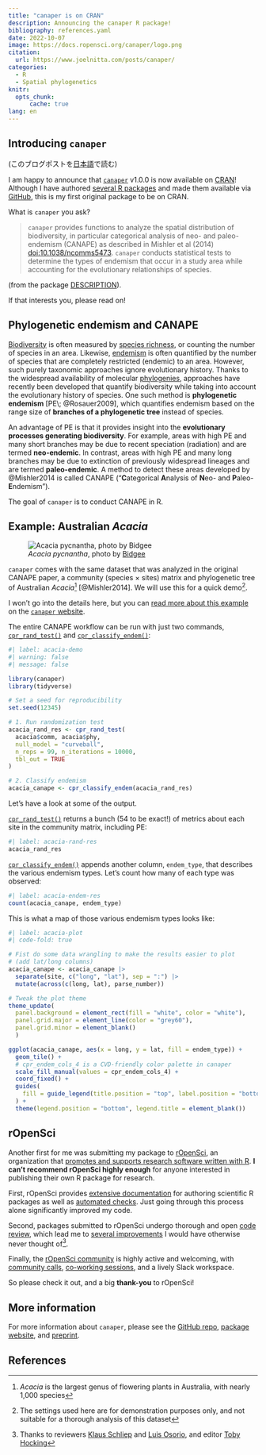 ```yaml
---
title: "canaper is on CRAN"
description: Announcing the canaper R package!
bibliography: references.yaml
date: 2022-10-07
image: https://docs.ropensci.org/canaper/logo.png
citation:
  url: https://www.joelnitta.com/posts/canaper/
categories:
  - R
  - Spatial phylogenetics
knitr:
  opts_chunk: 
      cache: true
lang: en
---
```


## Introducing `canaper`

(このブログポストを[日本語](https://www.ja.joelnitta.com/posts/2022-10-07_canaper/)で読む)

I am happy to announce that [`canaper`](https://github.com/ropensci/canaper) v1.0.0 is now available on [CRAN](https://cran.r-project.org/web/packages/canaper/index.html)!
Although I have authored [several R packages](https://www.joelnitta.com/software.html) and made them available via [GitHub](https://github.com/joelnitta/#r-packages-), this is my first original package to be on CRAN.

What is `canaper` you ask?

> `canaper` provides functions to analyze the spatial distribution of
biodiversity, in particular categorical analysis of neo- and paleo-endemism
(CANAPE) as described in Mishler et al (2014) <doi:10.1038/ncomms5473>.
`canaper` conducts statistical tests to determine the types of endemism that
occur in a study area while accounting for the evolutionary relationships of
species.

(from the package [DESCRIPTION](https://github.com/ropensci/canaper/blob/main/DESCRIPTION)).

If that interests you, please read on!

## Phylogenetic endemism and CANAPE

[Biodiversity](https://en.wikipedia.org/wiki/Biodiversity) is often measured by [species richness](https://en.wikipedia.org/wiki/Species_richness), or counting the number of species in an area.
Likewise, [endemism](https://en.wikipedia.org/wiki/Endemism) is often quantified by the number of species that are completely restricted (endemic) to an area.
However, such purely taxonomic approaches ignore evolutionary history.
Thanks to the widespread availability of molecular [phylogenies](https://en.wikipedia.org/wiki/Phylogenetic_tree), approaches have recently been developed that quantify biodiversity while taking into account the evolutionary history of species.
One such method is **phylogenetic endemism** [PE\; @Rosauer2009], which quantifies endemism based on the range size of **branches of a phylogenetic tree** instead of species.

An advantage of PE is that it provides insight into the **evolutionary processes generating biodiversity**.
For example, areas with high PE and many short branches may be due to recent speciation (radiation) and are termed **neo-endemic**.
In contrast, areas with high PE and many long branches may be due to extinction of previously widespread lineages and are termed **paleo-endemic**.
A method to detect these areas developed by @Mishler2014 is called CANAPE ("**C**ategorical **A**nalysis of **N**eo- and **P**aleo-**E**ndemism").

The goal of `canaper` is to conduct CANAPE in R.

## Example: Australian *Acacia*

![*Acacia pycnantha*, photo by [Bidgee](https://commons.wikimedia.org/wiki/User:Bidgee)](Golden-wattle.jpg)

`canaper` comes with the same dataset that was analyzed in the original CANAPE paper, a community (species $\times$ sites) matrix and phylogenetic tree of Australian *Acacia*^[*Acacia* is the largest genus of flowering plants in Australia, with nearly 1,000 species] [@Mishler2014].
We will use this for a quick demo^[The settings used here are for demonstration purposes only, and not suitable for a thorough analysis of this dataset].

I won't go into the details here, but you can [read more about this example](https://docs.ropensci.org/canaper/articles/canape.html) on the [`canaper` website](https://docs.ropensci.org/canaper/index.html).

The entire CANAPE workflow can be run with just two commands, [`cpr_rand_test()`](https://docs.ropensci.org/canaper/reference/cpr_rand_test.html) and [`cpr_classify_endem()`](https://docs.ropensci.org/canaper/reference/cpr_classify_endem.html):

```r
#| label: acacia-demo
#| warning: false
#| message: false

library(canaper)
library(tidyverse)

# Set a seed for reproducibility
set.seed(12345)

# 1. Run randomization test
acacia_rand_res <- cpr_rand_test(
  acacia$comm, acacia$phy,
  null_model = "curveball",
  n_reps = 99, n_iterations = 10000,
  tbl_out = TRUE
)

# 2. Classify endemism
acacia_canape <- cpr_classify_endem(acacia_rand_res)
```

Let's have a look at some of the output.

[`cpr_rand_test()`](https://docs.ropensci.org/canaper/reference/cpr_rand_test.html) returns a bunch (54 to be exact!) of metrics about each site in the community matrix, including PE:

```r
#| label: acacia-rand-res
acacia_rand_res
```

[`cpr_classify_endem()`](https://docs.ropensci.org/canaper/reference/cpr_classify_endem.html) appends another column, `endem_type`, that describes the various endemism types.
Let's count how many of each type was observed:

```r
#| label: acacia-endem-res
count(acacia_canape, endem_type)
```

This is what a map of those various endemism types looks like:

```r
#| label: acacia-plot
#| code-fold: true

# Fist do some data wrangling to make the results easier to plot
# (add lat/long columns)
acacia_canape <- acacia_canape |>
  separate(site, c("long", "lat"), sep = ":") |>
  mutate(across(c(long, lat), parse_number))

# Tweak the plot theme
theme_update(
  panel.background = element_rect(fill = "white", color = "white"),
  panel.grid.major = element_line(color = "grey60"),
  panel.grid.minor = element_blank()
  )

ggplot(acacia_canape, aes(x = long, y = lat, fill = endem_type)) +
  geom_tile() +
  # cpr_endem_cols_4 is a CVD-friendly color palette in canaper
  scale_fill_manual(values = cpr_endem_cols_4) +
  coord_fixed() +
  guides(
    fill = guide_legend(title.position = "top", label.position = "bottom")
  ) +
  theme(legend.position = "bottom", legend.title = element_blank())
```

## rOpenSci

Another first for me was submitting my package to [rOpenSci](https://ropensci.org/), an organization that [promotes and supports research software written with R](https://ropensci.org/about/).
**I can't recommend rOpenSci highly enough** for anyone interested in publishing their own R package for research.

First, rOpenSci provides [extensive documentation](https://devguide.ropensci.org/) for authoring scientific R packages as well as [automated checks](https://docs.ropensci.org/pkgcheck/).
Just going through this process alone significantly improved my code.

Second, packages submitted to rOpenSci undergo thorough and open [code review](https://devguide.ropensci.org/softwarereviewintro.html), which lead me to [several improvements](https://github.com/ropensci/software-review/issues/475) I would have otherwise never thought of^[Thanks to reviewers [Klaus Schliep](https://github.com/KlausVigo) and [Luis Osorio](https://github.com/luismurao), and editor [Toby Hocking](https://github.com/tdhock)].

Finally, the [rOpenSci community](https://ropensci.org/community/) is highly active and welcoming, with [community calls](https://ropensci.org/commcalls/), [co-working sessions](https://ropensci.org/events/), and a lively Slack workspace.

So please check it out, and a big **thank-you** to rOpenSci!

## More information

For more information about `canaper`, please see the [GitHub repo](https://github.com/ropensci/canaper), [package website](https://docs.ropensci.org/canaper/), and [preprint](https://doi.org/10.1101/2022.10.06.511072).

## References
